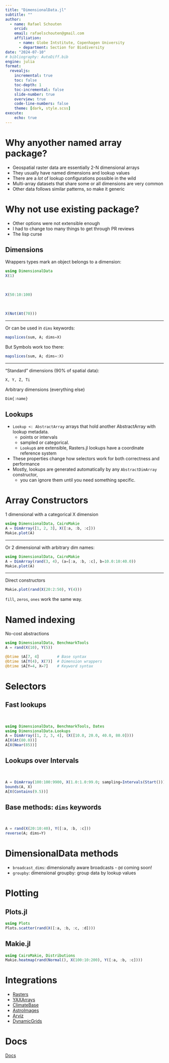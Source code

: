 ```yaml
---
title: "DimensionalData.jl"
subtitle: ""
author:
  - name: Rafael Schouten
    orcid: 
    email: rafaelschouten@gmail.com
    affiliation: 
      - name: Globe Intstitute, Copenhagen University
      - department: Section for Biodiversity
date: "2024-07-10"
# bibliography: AutoDiff.bib
engine: julia
format:
  revealjs:
    incremental: true
    toc: false
    toc-depth: 1
    toc-incremental: false
    slide-number: true
    overview: true
    code-line-numbers: false
    theme: [dark, style.scss]
execute:
    echo: true
---
```


# Why anyother named array package?

- Geospatial raster data are essentially 2-N dimensional arrays
- They usually have named dimensions and lookup values 
- There are a _lot_ of lookup configurations possible in the wild
- Multi-array datasets that share some or all dimensions are very common
- Other data follows similar patterns, so make it generic

# Why not use existing package?

- Other options were not extensible enough
- I had to change too many things to get through PR reviews
- The lisp curse

## Dimensions

Wrappers types mark an object belongs to a dimension:
\
```julia
using DimensionalData 
X(1)
```
\
```julia
X(50:10:100)
```
\
```julia
X(Not(At(70)))
```

---

Or can be used in `dims` keywords:
```julia
mapslices(sum, A; dims=X)
```

But Symbols work too there:

```julia
mapslices(sum, A; dims=:X)
```

--- 

"Standard" dimensions (90% of spatial data):

```julia
X, Y, Z, Ti
```

Arbitrary dimensions (everything else)

```julia
Dim{:name}
```

## Lookups

- `Lookup <: AbstractArray` arrays that hold another AbstractArray with lookup metadata.
  - points or intervals
  - sampled or categorical. 
  - `Lookup`s are extensible, Rasters.jl lookups have a coordinate reference system
- These properties change how selectors work for both correctness and performance
- Mostly, lookups are generated automatically by any `AbstractDimArray` constructor,
  - you can ignore them until you need something specific.

# Array Constructors

1 dimensional with a categorical X dimension

```julia
using DimensionalData, CairoMakie
A = DimArray([1, 2, 3], X([:a, :b, :c]))
Makie.plot(A)
```

---

Or 2 dimensional with arbitrary dim names:

```julia
using DimensionalData, CairoMakie
A = DimArray(rand(3, 4), (a=[:a, :b, :c], b=10.0:10:40.0))
Makie.plot(A)
```

---

Direct constructors

```julia
Makie.plot(rand(X(20:2:50), Y(4)))
```

`fill`, `zeros`, `ones` work the same way. 

# Named indexing

No-cost abstractions

```julia
using DimensionalData, BenchmarkTools
A = rand(X(10), Y(5))

@btime $A[7, 4]        # Base syntax
@btime $A[Y(4), X(7)]  # Dimension wrappers
@btime $A[Y=4, X=7]    # Keyword syntax
```

# Selectors

## Fast lookups
\
```julia
using DimensionalData, BenchmarkTools, Dates
using DimensionalData.Lookups
A = DimArray([1, 2, 3, 4], (X([10.0, 20.0, 40.0, 80.0])))
A[X(At(80.0))]
A[X(Near(85))]
```


## Lookups over Intervals
\
```julia
A = DimArray(100:100:9900, X(1.0:1.0:99.0; sampling=Intervals(Start())))
bounds(A, X)
A[X(Contains(9.5))]
```

## Base methods: `dims` keywords
\
```julia
A = rand(X(20:10:40), Y([:a, :b, :c]))
reverse(A; dims=Y)
```

# DimensionalData methods

- `broadcast_dims`: dimensionally aware broadcasts - `@d` coming soon!
- `groupby`: dimensional groupby: group data by lookup values

# Plotting

## Plots.jl

```julia
using Plots
Plots.scatter(rand(X([:a, :b, :c, :d])))
```

## Makie.jl

```julia
using CairoMakie, Distributions
Makie.heatmap(rand(Normal(), X(100:10:200), Y([:a, :b, :c])))
```

# Integrations

- [Rasters]()
- [YAXArrays]() 
- [ClimateBase]()
- [AstroImages]()
- [Arviz]()
- [DynamicGrids]()

# Docs

[Docs](https://rafaqz.github.io/DimensionalData.jl/v0.27.3/)
